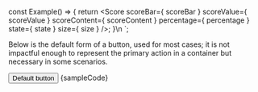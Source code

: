 

const Example() => {
	return <Score scoreBar={ scoreBar } scoreValue={ scoreValue } scoreContent={ scoreContent } percentage={ percentage } state={ state } size={ size } />;
}\n
`;

<Section contained={true} style={{ paddingTop: 0 }}>
	<p>
		Below is the default form of a button, used for most cases; it is not
		impactful enough to represent the primary action in a container but
		necessary in some scenarios.
	</p>
	<Preview wrapper={true}>
		<Button>Default button</Button>
	</Preview>
	<Snippet language="js">{sampleCode}</Snippet>
</Section>

<Section style={{ paddingTop: 0 }}>
	<Switcher>
		<div label="Variants" value="variants">
			<Variants />
		</div>
		<div label="Appearance" value="appearance">
			<Appearance />
		</div>
		<div label="Colors" value="colors">
			<Colors />
		</div>
		<div label="States" value="states">
			<States />
		</div>
		<div label="Size" value="size">
			<Size />
		</div>
		<div label="Button with Icon" value="icon">
			<Icon />
		</div>
	</Switcher>
</Section>
